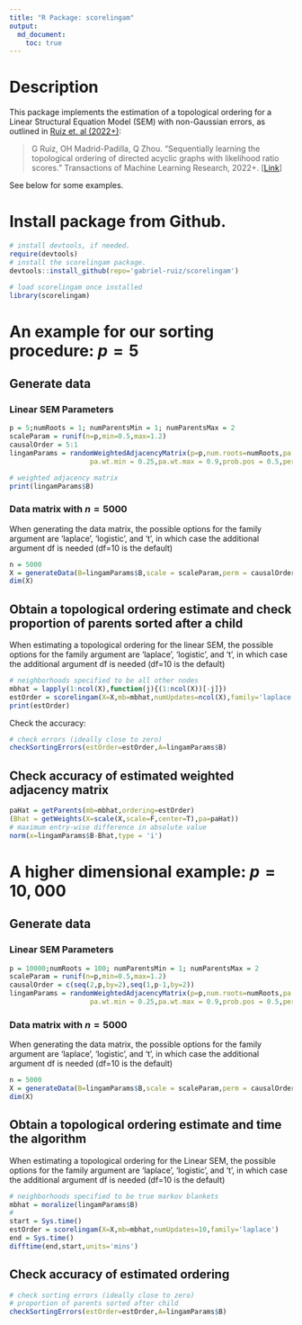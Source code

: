 ```yaml
---
title: "R Package: scorelingam"
output: 
  md_document:
    toc: true
---
```


# Description

This package implements the estimation of a topological ordering for a Linear Structural Equation Model (SEM) with non-Gaussian errors, as outlined in [Ruiz et. al (2022+)](https://openreview.net/forum?id=4pCjIGIjrt):


> G Ruiz, OH Madrid-Padilla, Q Zhou. "Sequentially learning the topological ordering of directed acyclic graphs with likelihood ratio scores." Transactions of Machine Learning Research, 2022+. [[Link](https://openreview.net/forum?id=4pCjIGIjrt)]

See below for some examples. 

# Install package from Github. 

```r
# install devtools, if needed. 
require(devtools)
# install the scorelingam package. 
devtools::install_github(repo='gabriel-ruiz/scorelingam')
```


```r
# load scorelingam once installed
library(scorelingam)
```

# An example for our sorting procedure: $p=5$


## Generate data 
### Linear SEM Parameters
```r
p = 5;numRoots = 1; numParentsMin = 1; numParentsMax = 2
scaleParam = runif(n=p,min=0.5,max=1.2)
causalOrder = 5:1
lingamParams = randomWeightedAdjacencyMatrix(p=p,num.roots=numRoots,pa.min=numParentsMin,pa.max=numParentsMax,
                    pa.wt.min = 0.25,pa.wt.max = 0.9,prob.pos = 0.5,perm = causalOrder)
```

```r
# weighted adjacency matrix
print(lingamParams$B)
```

### Data matrix with $n=5000$
When generating the data matrix, the possible options for the family argument are 'laplace', 'logistic', and 't', in which case the additional argument df is needed (df=10 is the default)
```r
n = 5000
X = generateData(B=lingamParams$B,scale = scaleParam,perm = causalOrder,n = n,family = 'laplace')
dim(X)
```

## Obtain a topological ordering estimate and check proportion of parents sorted after a child
When estimating a topological ordering for the linear SEM, the possible options for the family argument are 'laplace', 'logistic', and 't', in which case the additional argument df is needed (df=10 is the default)
```r
# neighborhoods specified to be all other nodes
mbhat = lapply(1:ncol(X),function(j){(1:ncol(X))[-j]}) 
estOrder = scorelingam(X=X,mb=mbhat,numUpdates=ncol(X),family='laplace')
print(estOrder)
```

Check the accuracy: 
```r
# check errors (ideally close to zero)
checkSortingErrors(estOrder=estOrder,A=lingamParams$B)
```

## Check accuracy of estimated weighted adjacency matrix

```r
paHat = getParents(mb=mbhat,ordering=estOrder)
(Bhat = getWeights(X=scale(X,scale=F,center=T),pa=paHat))
# maximum entry-wise difference in absolute value
norm(x=lingamParams$B-Bhat,type = 'i')
```


# A higher dimensional example: $p=10,000$
## Generate data 
### Linear SEM Parameters
```r
p = 10000;numRoots = 100; numParentsMin = 1; numParentsMax = 2
scaleParam = runif(n=p,min=0.5,max=1.2)
causalOrder = c(seq(2,p,by=2),seq(1,p-1,by=2))
lingamParams = randomWeightedAdjacencyMatrix(p=p,num.roots=numRoots,pa.min=numParentsMin,pa.max=numParentsMax,
                    pa.wt.min = 0.25,pa.wt.max = 0.9,prob.pos = 0.5,perm = causalOrder)
```
### Data matrix with $n=5000$
When generating the data matrix, the possible options for the family argument are 'laplace', 'logistic', and 't', in which case the additional argument df is needed (df=10 is the default)
```r
n = 5000
X = generateData(B=lingamParams$B,scale = scaleParam,perm = causalOrder,n = n,family = 'laplace')
dim(X)
```

## Obtain a topological ordering estimate and time the algorithm
When estimating a topological ordering for the Linear SEM, the possible options for the family argument are 'laplace', 'logistic', and 't', in which case the additional argument df is needed (df=10 is the default)
```r
# neighborhoods specified to be true markov blankets
mbhat = moralize(lingamParams$B) 
#
start = Sys.time()
estOrder = scorelingam(X=X,mb=mbhat,numUpdates=10,family='laplace')
end = Sys.time()
difftime(end,start,units='mins')

```

## Check accuracy of estimated ordering

```r
# check sorting errors (ideally close to zero)
# proportion of parents sorted after child
checkSortingErrors(estOrder=estOrder,A=lingamParams$B)
```

